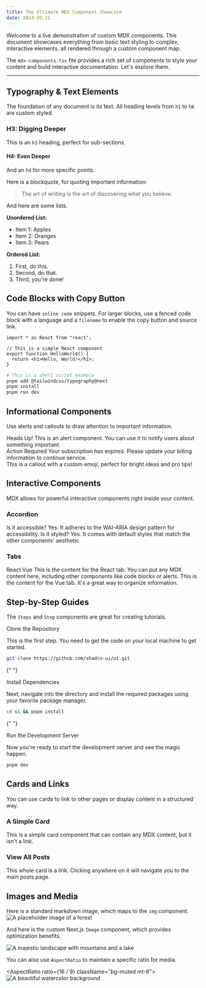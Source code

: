 ```yaml
---
title: The Ultimate MDX Component Showcase
date: 2024-05-21
---
```


Welcome to a live demonstration of custom MDX components. This document showcases everything from basic text styling to complex, interactive elements, all rendered through a custom component map.

The `mdx-components.tsx` file provides a rich set of components to style your content and build interactive documentation. Let's explore them.

---

## Typography & Text Elements

The foundation of any document is its text. All heading levels from `h1` to `h6` are custom styled.

### H3: Digging Deeper

This is an `h3` heading, perfect for sub-sections.

#### H4: Even Deeper

And an `h4` for more specific points.

Here is a blockquote, for quoting important information:

> The art of writing is the art of discovering what you believe.

And here are some lists.

**Unordered List:**

- Item 1: Apples
- Item 2: Oranges
- Item 3: Pears

**Ordered List:**

1. First, do this.
2. Second, do that.
3. Third, you're done!

## Code Blocks with Copy Button

You can have `inline code` snippets. For larger blocks, use a fenced code block with a language and a `filename` to enable the copy button and source link.

```tsx filename="src/components/hello-world.tsx"
import * as React from "react";

// This is a simple React component
export function HelloWorld() {
  return <h1>Hello, World!</h1>;
}
```

```bash filename="install-script.sh"
# This is a shell script example
pnpm add @tailwindcss/typography@next
pnpm install
pnpm run dev
```

## Informational Components

Use alerts and callouts to draw attention to important information.

<Alert>
  <AlertTitle>Heads Up!</AlertTitle>
  <AlertDescription>
    This is an alert component. You can use it to notify users about something
    important.
  </AlertDescription>
</Alert>

<br />

<Alert variant="destructive">
  <AlertTitle>Action Required</AlertTitle>
  <AlertDescription>
    Your subscription has expired. Please update your billing information to
    continue service.
  </AlertDescription>
</Alert>

<br />

<Callout emoji="💡">
  This is a callout with a custom emoji, perfect for bright ideas and pro tips!
</Callout>

## Interactive Components

MDX allows for powerful interactive components right inside your content.

### Accordion

<Accordion type="single" collapsible className="w-full">
  <AccordionItem value="item-1">
    <AccordionTrigger>Is it accessible?</AccordionTrigger>
    <AccordionContent>
      Yes. It adheres to the WAI-ARIA design pattern for accessibility.
    </AccordionContent>
  </AccordionItem>
  <AccordionItem value="item-2">
    <AccordionTrigger>Is it styled?</AccordionTrigger>
    <AccordionContent>
      Yes. It comes with default styles that match the other components'
      aesthetic.
    </AccordionContent>
  </AccordionItem>
</Accordion>

### Tabs

<Tabs defaultValue="react" className="w-full">
  <TabsList>
    <TabsTrigger value="react">React</TabsTrigger>
    <TabsTrigger value="vue">Vue</TabsTrigger>
  </TabsList>
  <TabsContent value="react">
    This is the content for the React tab. You can put any MDX content here,
    including other components like code blocks or alerts.
  </TabsContent>
  <TabsContent value="vue">
    This is the content for the Vue tab. It's a great way to organize
    information.
  </TabsContent>
</Tabs>

## Step-by-Step Guides

The `Steps` and `Step` components are great for creating tutorials.

<Steps>
  <Step>Clone the Repository</Step>

This is the first step. You need to get the code on your local machine to get started.

```bash
git clone https://github.com/shadcn-ui/ui.git
```

{" "}

<Step>Install Dependencies</Step>

Next, navigate into the directory and install the required packages using your favorite package manager.

```bash
cd ui && pnpm install
```

{" "}

<Step>Run the Development Server</Step>

Now you're ready to start the development server and see the magic happen.

```bash
pnpm dev
```

</Steps>

## Cards and Links

You can use cards to link to other pages or display content in a structured way.

<div className="grid grid-cols-1 md:grid-cols-2 gap-4 not-prose">
  <Card>
    <h3 className="font-semibold text-lg mb-2">A Simple Card</h3>
    <p className="text-sm text-muted-foreground">This is a simple card component that can contain any MDX content, but it isn't a link.</p>
  </Card>

  <LinkedCard href="/posts">
    <h3 className="font-semibold text-lg mb-2">View All Posts</h3>
    <p className="text-sm text-muted-foreground">This whole card is a link. Clicking anywhere on it will navigate you to the main posts page.</p>
  </LinkedCard>
</div>

## Images and Media

Here is a standard markdown image, which maps to the `img` component.
![A placeholder image of a forest](https://images.unsplash.com/photo-1448375240586-882707db888b?q=80&w=1280)

And here is the custom Next.js `Image` component, which provides optimization benefits.

<Image
  src="https://images.unsplash.com/photo-1506744038136-46273834b3fb?q=80&w=1280"
  width={1280}
  height={854}
  alt="A majestic landscape with mountains and a lake"
/>

You can also use `AspectRatio` to maintain a specific ratio for media.

<AspectRatio ratio={16 / 9} className="bg-muted mt-6">
  <Image
    src="https://images.unsplash.com/photo-1588345921523-c2dcdb7f1dcd?w=800&q=80"
    alt="A beautiful watercolor background"
    fill
    className="rounded-md object-cover"
  />
</AspectRatio>
